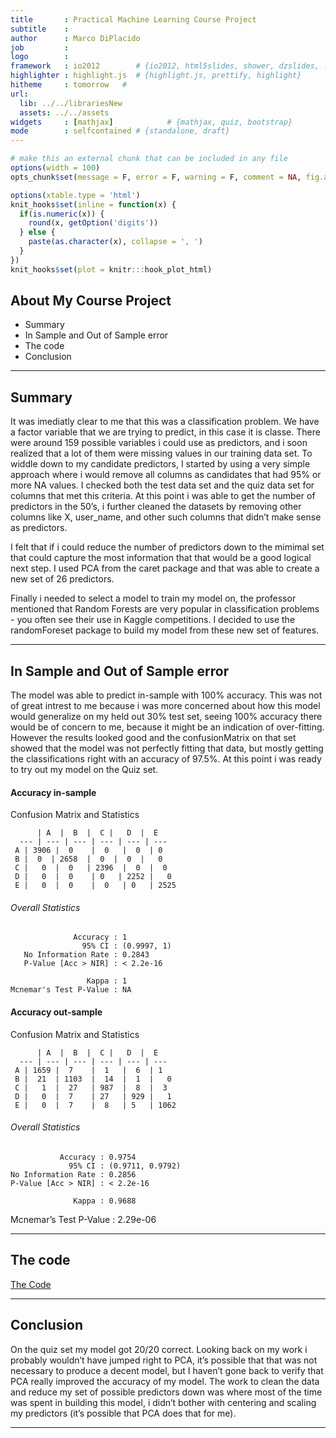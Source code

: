 ```yaml
---
title       : Practical Machine Learning Course Project
subtitle    : 
author      : Marco DiPlacido
job         : 
logo        : 
framework   : io2012        # {io2012, html5slides, shower, dzslides, ...}
highlighter : highlight.js  # {highlight.js, prettify, highlight}
hitheme     : tomorrow   # 
url:
  lib: ../../librariesNew
  assets: ../../assets
widgets     : [mathjax]            # {mathjax, quiz, bootstrap}
mode        : selfcontained # {standalone, draft}
---
```



```r
# make this an external chunk that can be included in any file
options(width = 100)
opts_chunk$set(message = F, error = F, warning = F, comment = NA, fig.align = 'center', dpi = 100, tidy = F, cache.path = '.cache/', fig.path = 'fig/')

options(xtable.type = 'html')
knit_hooks$set(inline = function(x) {
  if(is.numeric(x)) {
    round(x, getOption('digits'))
  } else {
    paste(as.character(x), collapse = ', ')
  }
})
knit_hooks$set(plot = knitr:::hook_plot_html)
```


## About My Course Project

* Summary
* In Sample and Out of Sample error
* The code
* Conclusion

---

## Summary

It was imediatly clear to me that this was a classification problem.  We have a factor variable that we are trying to predict, in this case it is classe.  There were around 159 possible variables i could use as predictors, and i soon realized that a lot of them were missing values in our training data set.  To widdle down to my candidate predictors, I started by using a very simple approach where i would remove all columns as candidates that had 95% or more NA values.  I checked both the test data set and the quiz data set for columns that met this criteria.  At this point i was able to get the number of predictors in the 50's, i further cleaned the datasets by removing other columns like X, user_name, and other such columns that didn't make sense as predictors. 

I felt that if i could reduce the number of predictors down to the mimimal set that could capture the most information that that would be a good logical next step.  I used PCA from the caret package and that was able to create a new set of 26 predictors.   

Finally i needed to select a model to train my model on, the professor mentioned that Random Forests are very popular in classification problems - you often see their use in Kaggle competitions.  I decided to use the randomForeset package to build my model from these new set of features. 

---

## In Sample and Out of Sample error

The model was able to predict in-sample with 100% accuracy.  This was not of great intrest to me because i was more concerned about how this model would generalize on my held out 30% test set, seeing 100% accuracy there would be of concern to me, because it might be an indication of over-fitting.   However the results looked good and the confusionMatrix on that set showed that the model was not perfectly fitting that data, but mostly getting the classifications right with an accuracy of 97.5%.  At this point i was ready to try out my model on the Quiz set.

#### Accuracy in-sample

Confusion Matrix and Statistics
   
          | A  |  B  |  C |   D  |  E
      --- | --- | --- | --- | --- | ---
     A | 3906 |  0    |  0   |  0  | 0
     B |  0  | 2658  |  0  |  0  |   0
     C |   0  |  0   | 2396  |  0  |  0
     D |   0  |  0    | 0   | 2252 |   0
     E |   0  |  0    |  0   | 0   | 2525


###### Overall Statistics
                                     
                  Accuracy : 1          
                    95% CI : (0.9997, 1)
       No Information Rate : 0.2843     
       P-Value [Acc > NIR] : < 2.2e-16  
                                     
                     Kappa : 1          
    Mcnemar's Test P-Value : NA       

#### Accuracy out-sample

Confusion Matrix and Statistics
   
          | A  |  B  |  C |   D  |  E
      --- | --- | --- | --- | --- | ---
     A | 1659 |  7    |  1   |  6  | 1
     B |  21  | 1103  |  14  |  1  |   0
     C |   1  |  27   | 987  |  8  |  3
     D |   0  |  7    | 27   | 929 |   1
     E |   0  |  7    |  8   | 5   | 1062

###### Overall Statistics
                                          
               Accuracy : 0.9754          
                 95% CI : (0.9711, 0.9792)
    No Information Rate : 0.2856          
    P-Value [Acc > NIR] : < 2.2e-16       
                                          
                  Kappa : 0.9688          
 Mcnemar's Test P-Value : 2.29e-06  

---

## The code

[The Code](./CourseProject.R)

---

## Conclusion

On the quiz set my model got 20/20 correct.  Looking back on my work i probably wouldn't have jumped right to PCA, it's possible that that was not necessary to produce a decent model, but I haven't gone back to verify that PCA really improved the accuracy of my model.  The work to clean the data and reduce my set of possible predictors down was where most of the time was spent in building this model, i didn't bother with centering and scaling my predictors (it's possible that PCA does that for me).

---

